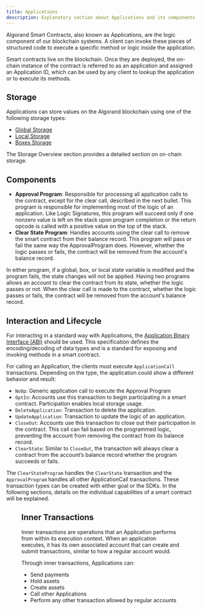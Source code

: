 ```yaml
---
title: Applications
description: Explanatory section about Applications and its components in the Algorand Blockchain
---
```



Algorand Smart Contracts, also known as Applications, are the logic component of our blockchain systems. A client can invoke these pieces of structured code to execute a specific method or logic inside the application.

Smart contracts live on the blockchain. Once they are deployed, the on-chain instance of the contract is referred to as an application and assigned an Application ID, which can be used by any client to lookup the application or to execute its methods.

## Storage

Applications can store values on the Algorand blockchain using one of the following storage types:

- [Global Storage](/concepts/smart-contracts/storage/global)
- [Local Storage](/concepts/smart-contracts/storage/local)
- [Boxes Storage](/concepts/smart-contracts/storage/box)

The Storage Overview section provides a detailed section on on-chain storage.

<LinkCard
  title='Data Storage - Overview'
  href='/concepts/smart-contracts/storage/overview'
  description='Data storage primitives in the Algorand Virtual Machine (AVM)'
/>

## Components

- **Approval Program**: Responsible for processing all application calls to the contract, except for the clear call, described in the next bullet. This program is responsible for implementing most of the logic of an application. Like Logic Signatures, this program will succeed only if one nonzero value is left on the stack upon program completion or the return opcode is called with a positive value on the top of the stack.
- **Clear State Program**: Handles accounts using the clear call to remove the smart contract from their balance record. This program will pass or fail the same way the ApprovalProgram does. However, whether the logic passes or fails, the contract will be removed from the account's balance record.

In either program, if a global, box, or local state variable is modified and the program fails, the state changes will not be applied.
Having two programs allows an account to clear the contract from its state, whether the logic passes or not. When the clear call is made to the contract, whether the logic passes or fails, the contract will be removed from the account's balance record.

## Interaction and Lifecycle

For interacting in a standard way with Applications, the [Application Binary Interface (ABI)](/concepts/smart-contracts/abi) should be used. This specification defines the encoding/decoding of data types and is a standard for exposing and invoking methods in a smart contract.

For calling an Application, the clients must execute `ApplicationCall` transactions. Depending on the type, the application could show a different behavior and result:

- `NoOp`: Generic application call to execute the Approval Program
- `OptIn`: Accounts use this transaction to begin participating in a smart contract. Participation enables local storage usage.
- `DeleteApplication`: Transaction to delete the application.
- `UpdateApplication`: Transaction to update the logic of an application.
- `CloseOut`: Accounts use this transaction to close out their participation in the contract. This call can fail based on the programmed logic, preventing the account from removing the contract from its balance record.
- `ClearState`: Similar to `CloseOut`, the transaction will always clear a contract from the account’s balance record whether the program succeeds or fails.

The `ClearStateProgram` handles the `ClearState` transaction and the `ApprovalProgram` handles all other ApplicationCall transactions. These transaction types can be created with either goal or the SDKs. In the following sections, details on the individual capabilities of a smart contract will be explained.

<Figure src={appLifecycle} alt='Applications Lifecycle' />

## Inner Transactions

Inner transactions are operations that an Application performs from within its execution context. When an application executes, it has its own associated account that can create and submit transactions, similar to how a regular account would.

Through inner transactions, Applications can:

- Send payments
- Hold assets
- Create assets
- Call other Applications
- Perform any other transaction allowed by regular accounts

<LinkCard
  title='Inner Transactions'
  description='Learn more about how smart contracts can create and submit transactions from within their execution context'
  href='/concepts/smart-contracts/inner-txn'
/>
